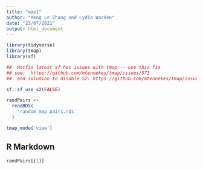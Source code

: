 ```yaml
---
title: "map1"
author: "Meng Le Zhang and Lydia Warden"
date: "23/07/2021"
output: html_document
---
```


``` r

library(tidyverse)
library(tmap)
library(sf)

##  Hotfix latest sf has issues with tmap -- use this fix
## see:  https://github.com/mtennekes/tmap/issues/571
##  and solution to disable S2: https://github.com/mtennekes/tmap/issues/577

sf::sf_use_s2(FALSE)

randPairs <- 
  readRDS(
    'random map pairs.rds'
  )

tmap_mode('view')
```

## R Markdown

```r
randPairs[[1]]
```

